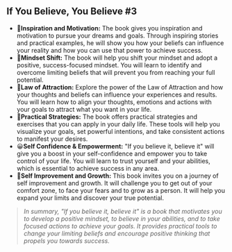 ## If You Believe, You Believe #3
 
- 🏩**Inspiration and Motivation:** The book gives you inspiration and motivation to pursue your dreams and goals. Through inspiring stories and practical examples, he will show you how your beliefs can influence your reality and how you can use that power to achieve success.
- 🧠**Mindset Shift:** The book will help you shift your mindset and adopt a positive, success-focused mindset. You will learn to identify and overcome limiting beliefs that will prevent you from reaching your full potential.
- 🧲**Law of Attraction:** Explore the power of the Law of Attraction and how your thoughts and beliefs can influence your experiences and results. You will learn how to align your thoughts, emotions and actions with your goals to attract what you want in your life.
- 🦾**Practical Strategies:** The book offers practical strategies and exercises that you can apply in your daily life. These tools will help you visualize your goals, set powerful intentions, and take consistent actions to manifest your desires.
- 😀**Self Confidence & Empowerment:** "If you believe it, believe it" will give you a boost in your self-confidence and empower you to take control of your life. You will learn to trust yourself and your abilities, which is essential to achieve success in any area.
- 🎊**Self Improvement and Growth:** This book invites you on a journey of self improvement and growth. It will challenge you to get out of your comfort zone, to face your fears and to grow as a person. It will help you expand your limits and discover your true potential.

> *In summary, "If you believe it, believe it" is a book that motivates you to develop a positive mindset, to believe in your abilities, and to take focused actions to achieve your goals. It provides practical tools to change your limiting beliefs and encourage positive thinking that propels you towards success.*
